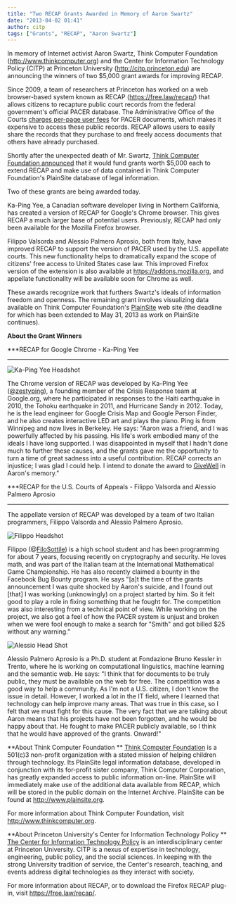 ```yaml
---
title: "Two RECAP Grants Awarded in Memory of Aaron Swartz"
date: "2013-04-02 01:41"
author: citp
tags: ["Grants", "RECAP", "Aaron Swartz"]
---
```


In memory of Internet activist Aaron Swartz, Think Computer Foundation
(<http://www.thinkcomputer.org>) and the Center for Information
Technology Policy (CITP) at Princeton University
(<http://citp.princeton.edu>) are announcing the winners of two $5,000
grant awards for improving RECAP.

Since 2009, a team of researchers at Princeton has worked on a web
browser-based system known as RECAP (https://free.law/recap/) that
allows citizens to recapture public court records from the federal
government's official PACER database. The Administrative Office of the
Courts [charges per-page user fees](http://www.openpacer.org/hogan/) for
PACER documents, which makes it expensive to access these public
records. RECAP allows users to easily share the records that they
purchase to and freely access documents that others have already
purchased.

Shortly after the unexpected death of Mr. Swartz, [Think Computer
Foundation announced](http://www.plainsite.org/aaronsw/index.html) that
it would fund grants worth $5,000 each to extend RECAP and make use of
data contained in Think Computer Foundation's PlainSite database of
legal information.

Two of these grants are being awarded today.

Ka-Ping Yee, a Canadian software developer living in Northern
California, has created a version of RECAP for Google's Chrome browser.
This gives RECAP a much larger base of potential users. Previously,
RECAP had only been available for the Mozilla Firefox browser.

Filippo Valsorda and Alessio Palmero Aprosio, both from Italy, have
improved RECAP to support the version of PACER used by the U.S.
appellate courts. This new functionality helps to dramatically expand
the scope of citizens' free access to United States case law. This
improved Firefox version of the extension is also available at https://addons.mozilla.org, and appellate functionality will be available soon for
Chrome as well.

These awards recognize work that furthers Swartz's ideals of information
freedom and openness. The remaining grant involves visualizing data
available on Think Computer Foundation's
[PlainSite](http://www.plainsite.org "PlainSite") web site (the deadline
for which has been extended to May 31, 2013 as work on PlainSite
continues).

**About the Grant Winners**

***RECAP for Google Chrome - Ka-Ping Yee
***

<div className="left-image">
    <img src="/images/recap/ping-150.jpg"
         alt="Ka-Ping Yee Headshot"
         className="img-responsive"/>
</div>

The Chrome version of
RECAP was developed by Ka-Ping Yee
([@zestyping](https://twitter.com/zestyping)), a founding member of the
Crisis Response team at Google.org, where he participated in responses
to the Haiti earthquake in 2010, the Tohoku earthquake in 2011, and
Hurricane Sandy in 2012. Today, he is the lead engineer for Google
Crisis Map and Google Person Finder, and he also creates interactive LED
art and plays the piano. Ping is from Winnipeg and now lives in
Berkeley. He says: "Aaron was a friend, and I was powerfully affected by
his passing. His life's work embodied many of the ideals I have long
supported. I was disappointed in myself that I hadn't done much to
further these causes, and the grants gave me the opportunity to turn a
time of great sadness into a useful contribution. RECAP corrects an
injustice; I was glad I could help. I intend to donate the award to
[GiveWell](http://www.givewell.org/) in Aaron's memory."

***RECAP for the U.S. Courts of Appeals - Filippo Valsorda and Alessio
Palmero Aprosio
***
The appellate version of RECAP was developed by a team of two Italian
programmers, Filippo Valsorda and Alessio Palmero Aprosio.

<div className="left-image">
    <img src="/images/recap/filippo-150.jpg"
         alt="Filippo Headshot"
         className="img-responsive"/>
</div>

Filippo
(@[FiloSottile](https://twitter.com/FiloSottile)) is a high school
student and has been programming for about 7 years, focusing recently on
cryptography and security. He loves math, and was part of the Italian
team at the International Mathematical Game Championship. He has also
recently claimed a bounty in the Facebook Bug Bounty program. He says
"\[a\]t the time of the grants announcement I was quite shocked by
Aaron's suicide, and I found out \[that\] I was working (unknowingly) on
a project started by him. So it felt good to play a role in fixing
something that he fought for. The competition was also interesting from
a technical point of view. While working on the project, we also got a
feel of how the PACER system is unjust and broken when we were fool
enough to make a search for "Smith" and got billed $25 without any
warning."

<div className="left-image">
    <img src="/images/recap/alessio-150.jpg"
         alt="Alessio Head Shot"
         className="img-responsive"/>
</div>


Alessio Palmero
Aprosio is a Ph.D. student at Fondazione Bruno Kessler in Trento, where
he is working on computational linguistics, machine learning and the
semantic web. He says: "I think that for documents to be truly public,
they must be available on the web for free. The competition was a good
way to help a community. As I'm not a U.S. citizen, I don't know the
issue in detail. However, I worked a lot in the IT field, where I
learned that technology can help improve many areas. That was true in
this case, so I felt that we must fight for this cause. The very fact
that we are talking about Aaron means that his projects have not been
forgotten, and he would be happy about that. He fought to make PACER
publicly available, so I think that he would have approved of the
grants. Onward!"

**About Think Computer Foundation
**
[Think Computer Foundation](http://www.thinkcomputer.org) is a 501(c)3
non-profit organization with a stated mission of helping children
through technology. Its PlainSite legal information database, developed
in conjunction with its for-profit sister company, Think Computer
Corporation, has greatly expanded access to public information on-line.
PlainSite will immediately make use of the additional data available
from RECAP, which will be stored in the public domain on the Internet
Archive. PlainSite can be found at <http://www.plainsite.org>.

For more information about Think Computer Foundation, visit
<http://www.thinkcomputer.org>.

**About Princeton University's Center for Information Technology Policy
**
[The Center for Information Technology
Policy](http://citp.princeton.edu) is an interdisciplinary center at
Princeton University. CITP is a nexus of expertise in technology,
engineering, public policy, and the social sciences. In keeping with the
strong University tradition of service, the Center's research, teaching,
and events address digital technologies as they interact with society.

For more information about RECAP, or to download the Firefox RECAP
plug-in, visit https://free.law/recap/.
